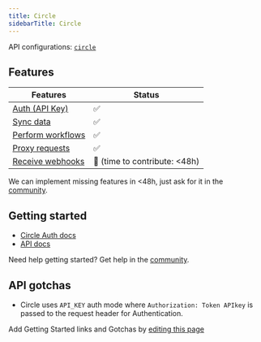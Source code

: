 ```yaml
---
title: Circle
sidebarTitle: Circle
---
```


API configurations: [`circle`](https://nango.dev/providers.yaml)

## Features

| Features | Status |
| - | - |
| [Auth (API Key)](/integrate/guides/authorize-an-api) | ✅ |
| [Sync data](/integrate/guides/sync-data-from-an-api) | ✅ |
| [Perform workflows](/integrate/guides/perform-workflows-with-an-api) | ✅ |
| [Proxy requests](/integrate/guides/proxy-requests-to-an-api) | ✅ |
| [Receive webhooks](/integrate/guides/receive-webhooks-from-an-api) | 🚫 (time to contribute: &lt;48h) |

<Tip>We can implement missing features in &lt;48h, just ask for it in the [community](https://nango.dev/slack).</Tip>

## Getting started

-   [Circle Auth docs](https://api.circle.so/#intro)
-   [API docs](https://api.circle.so/)

<Tip>Need help getting started? Get help in the [community](https://nango.dev/slack).</Tip>

## API gotchas

- Circle uses `API_KEY` auth mode where `Authorization: Token APIkey` is passed to the request header for Authentication.

<Note>Add Getting Started links and Gotchas by [editing this page](https://github.com/nangohq/nango/tree/master/docs-v2/integrations/all/circle.mdx)</Note>